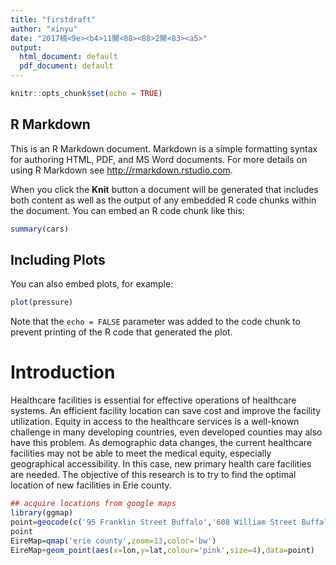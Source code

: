 ```yaml
---
title: "firstdraft"
author: "xinyu"
date: "2017楠<9e><b4>11閺<88><88>2閺<83><a5>"
output:
  html_document: default
  pdf_document: default
---
```


```r
knitr::opts_chunk$set(echo = TRUE)
```

## R Markdown

This is an R Markdown document. Markdown is a simple formatting syntax for authoring HTML, PDF, and MS Word documents. For more details on using R Markdown see <http://rmarkdown.rstudio.com>.

When you click the **Knit** button a document will be generated that includes both content as well as the output of any embedded R code chunks within the document. You can embed an R code chunk like this:

```r
summary(cars)
```

## Including Plots

You can also embed plots, for example:

```r
plot(pressure)
```

Note that the `echo = FALSE` parameter was added to the code chunk to prevent printing of the R code that generated the plot.

# Introduction

Healthcare facilities is essential for effective operations of healthcare systems. An efficient facility location can save cost and improve the facility utilization. Equity in access to the healthcare services is a well-known challenge in many developing countries, even developed counties may also have this problem. As demographic data changes, the current healthcare facilities may not be able to meet the medical equity, especially geographical accessibility. In this case, new primary health care facilities are needed. The objective of this research is to try to find the optimal location of new facilities in Erie county.

```r
## acquire locations from google maps
library(ggmap)
point=geocode(c('95 Franklin Street Buffalo','608 William Street Buffalo','501 Kensington Ave Buffalo','503 Kensington Avenue Buffalo','Erie County Health Mall'),output = 'latlon')
point
EireMap=qmap('erie county',zoom=13,color='bw')
EireMap+geom_point(aes(x=lon,y=lat,colour='pink',size=4),data=point)

```

